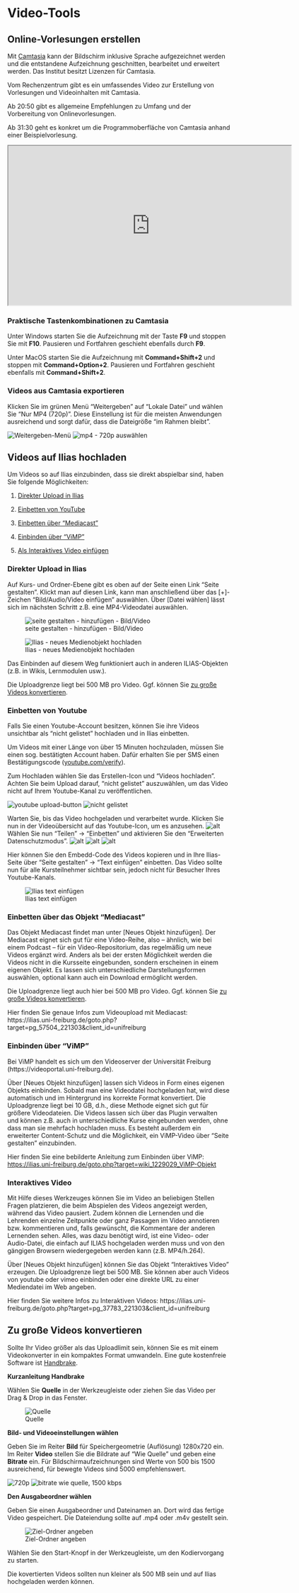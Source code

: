 # Video-Tools

## Online-Vorlesungen erstellen

Mit [Camtasia](https://www.techsmith.com/download/camtasia/) kann der Bildschirm inklusive Sprache aufgezeichnet werden und die entstandene Aufzeichnung geschnitten, bearbeitet und erweitert werden. Das Institut besitzt Lizenzen für Camtasia.

Vom Rechenzentrum gibt es ein umfassendes Video zur Erstellung von Vorlesungen und Videoinhalten mit Camtasia.

Ab 20:50 gibt es allgemeine Empfehlungen zu Umfang und der Vorbereitung von Onlinevorlesungen.

Ab 31:30 geht es konkret um die Programmoberfläche von Camtasia anhand einer Beispielvorlesung.

<iframe
  width="640"
  height="360"
  src="https://videoportal.vm.uni-freiburg.de/media/embed?key=503cf8f2f5e0fbe99c5a85939f808ba9&width=640&height=360&autoplay=false&autolightsoff=false&loop=false&chapters=false&related=false&responsive=false&t=1250
"
  allowfullscreen
></iframe>

### Praktische Tastenkombinationen zu Camtasia

Unter Windows starten Sie die Aufzeichnung mit der Taste **F9** und stoppen Sie mit **F10**. Pausieren und Fortfahren geschieht ebenfalls durch **F9**.

Unter MacOS starten Sie die Aufzeichnung mit **Command+Shift+2** und stoppen mit **Command+Option+2**. Pausieren und Fortfahren geschieht ebenfalls mit **Command+Shift+2**.

### Videos aus Camtasia exportieren
Klicken Sie im grünen Menü "Weitergeben" auf "Lokale Datei" und wählen Sie "Nur MP4 (720p)". Diese Einstellung ist für die meisten Anwendungen ausreichend und sorgt dafür, dass die Dateigröße "im Rahmen bleibt".

![Weitergeben-Menü](./images/Camtasia-weitergeben.png) ![mp4 - 720p auswählen](./images/Camtasia-720.png)


## Videos auf Ilias hochladen

Um Videos so auf Ilias einzubinden, dass sie direkt abspielbar sind, haben Sie folgende Möglichkeiten:

1. [Direkter Upload in Ilias](#direkter-upload-in-ilias)

2. [Einbetten von YouTube](#einbetten-von-youtube)

3. [Einbetten über "Mediacast"](#einbetten-%C3%BCber-das-objekt-mediacast)

4. [Einbinden über "ViMP"](#einbinden-%C3%BCber-vimp)

5. [Als Interaktives Video einfügen](#interaktives-video)

### Direkter Upload in Ilias
Auf Kurs- und Ordner-Ebene gibt es oben auf der Seite einen Link "Seite gestalten". Klickt man auf
diesen Link, kann man anschließend über das [+]-Zeichen "Bild/Audio/Video einfügen" auswählen.
Über [Datei wählen] lässt sich im nächsten Schritt z.B. eine MP4-Videodatei auswählen.

![seite gestalten - hinzufügen - Bild/Video](./images/seite-gestalten-video.png) 

![Ilias - neues Medienobjekt hochladen](./images/ilias-medienobjekt.png)

Das Einbinden auf diesem Weg funktioniert auch in anderen ILIAS-Objekten (z.B. in Wikis, Lernmodulen
usw.). 

Die Uploadgrenze liegt bei 500 MB pro Video. Ggf. können Sie [zu große Videos konvertieren](#zu-gro%C3%9Fe-videos-konvertieren).

### Einbetten von Youtube
Falls Sie einen Youtube-Account besitzen, können Sie ihre Videos unsichtbar als "nicht gelistet" hochladen und in Ilias einbetten.

Um Videos mit einer Länge von über 15 Minuten hochzuladen, müssen Sie einen sog. bestätigten Account haben. Dafür erhalten Sie per SMS einen Bestätigungscode ([youtube.com/verify](https://www.youtube.com/verify)).

Zum Hochladen wählen Sie das Erstellen-Icon und "Videos hochladen".
Achten Sie beim Upload darauf, "nicht gelistet" auszuwählen, um das Video nicht auf Ihrem Youtube-Kanal zu veröffentlichen.

![youtube upload-button](./images/yt-upload1.png) ![nicht gelistet](./images/yt-nicht-gelistet.png)

Warten Sie, bis das Video hochgeladen und verarbeitet wurde. Klicken Sie nun in der Videoübersicht auf das Youtube-Icon, um es anzusehen.
![alt](./images/yt-ansehen.png)
Wählen Sie nun "Teilen" -> "Einbetten" und aktivieren Sie den "Erweiterten Datenschutzmodus".
![alt](./images/yt-teilen.png) ![alt](./images/yt-einbetten.png) ![alt](./images/yt-datenschutz.png)

Hier können Sie den Embedd-Code des Videos kopieren und in Ihre Ilias-Seite über "Seite gestalten" -> "Text einfügen" einbetten.
Das Video sollte nun für alle Kursteilnehmer sichtbar sein, jedoch nicht für Besucher Ihres Youtube-Kanals.

![Ilias text einfügen](./images/ilias-text.png)

### Einbetten über das Objekt "Mediacast"
Das Objekt Mediacast findet man unter [Neues Objekt hinzufügen]. Der Mediacast eignet sich gut für
eine Video-Reihe, also – ähnlich, wie bei einem Podcast – für ein Video-Repositorium, das regelmäßig
um neue Videos ergänzt wird. Anders als bei der ersten Möglichkeit werden die Videos nicht in die
Kursseite eingebunden, sondern erscheinen in einem eigenen Objekt. Es lassen sich unterschiedliche
Darstellungsformen auswählen, optional kann auch ein Download ermöglicht werden. 

Die Uploadgrenze liegt auch hier bei 500 MB pro Video. Ggf. können Sie [zu große Videos konvertieren](#zu-gro%C3%9Fe-videos-konvertieren).

Hier finden Sie genaue Infos zum Videoupload mit Mediacast: https://ilias.uni-freiburg.de/goto.php?target=pg_57504_221303&client_id=unifreiburg


### Einbinden über "ViMP"
Bei ViMP handelt es sich um den Videoserver der Universität Freiburg 
(https://videoportal.uni-freiburg.de). 

Über [Neues Objekt hinzufügen] lassen sich Videos in Form eines eigenen Objekts
einbinden. Sobald man eine Videodatei hochgeladen hat, wird diese automatisch und im Hintergrund ins korrekte Format
konvertiert. Die Uploadgrenze liegt bei 10 GB, d.h., diese Methode eignet sich gut für
größere Videodateien. Die Videos lassen sich über das Plugin verwalten und können z.B. auch in
unterschiedliche Kurse eingebunden werden, ohne dass man sie mehrfach hochladen muss. Es
besteht außerdem ein erweiterter Content-Schutz und die Möglichkeit, ein ViMP-Video über "Seite
gestalten" einzubinden.

Hier finden Sie eine bebilderte Anleitung zum Einbinden über ViMP: [https://ilias.uni-freiburg.de/goto.php?target=wiki_1229029_ViMP-Objekt](https://ilias.uni-freiburg.de/ilias.php?ref_id=1229029&page=ViMP-Objekt&wpg_id=18079&cmd=downloadFile&cmdClass=ilwikipagegui&cmdNode=189:sm:18c&baseClass=ilwikihandlergui&file_id=il__file_1870362)

### Interaktives Video
Mit Hilfe dieses Werkzeuges können Sie im Video an beliebigen Stellen Fragen platzieren, die beim
Abspielen des Videos angezeigt werden, während das Video pausiert. Zudem können die Lernenden
und die Lehrenden einzelne Zeitpunkte oder ganz Passagen im Video annotieren bzw. kommentieren
und, falls gewünscht, die Kommentare der anderen Lernenden sehen. Alles, was dazu benötigt wird,
ist eine Video- oder Audio-Datei, die einfach auf ILIAS hochgeladen werden muss und von den
gängigen Browsern wiedergegeben werden kann (z.B. MP4/h.264). 

Über [Neues Objekt hinzufügen] können Sie das Objekt "Interaktives Video" erzeugen. Die Uploadgrenze liegt bei 500 MB. Sie können
aber auch Videos von youtube oder vimeo einbinden oder eine direkte URL zu einer Mediendatei im
Web angeben.

Hier finden Sie weitere Infos zu Interaktiven Videos:
https://ilias.uni-freiburg.de/goto.php?target=pg_37783_221303&client_id=unifreiburg


## Zu große Videos konvertieren
Sollte Ihr Video größer als das Uploadlimit sein, können Sie es mit einem Videokonverter in ein kompaktes Format umwandeln. Eine gute kostenfreie Software ist [Handbrake](https://handbrake.fr/).

**Kurzanleitung Handbrake**

Wählen Sie **Quelle** in der Werkzeugleiste oder ziehen Sie das Video per Drag & Drop in das Fenster.

![Quelle](./images/hb-quelle.png)

**Bild- und Videoeinstellungen wählen**

Geben Sie im Reiter **Bild** für Speichergeometrie (Auflösung) 1280x720 ein. 
Im Reiter **Video** stellen Sie die Bildrate auf "Wie Quelle" und geben eine **Bitrate** ein.
Für Bildschirmaufzeichnungen sind Werte von 500 bis 1500 ausreichend, für bewegte Videos sind 5000 empfehlenswert.


![720p](./images/hb-720p.png)
![bitrate wie quelle, 1500 kbps](./images/hb-fps-bitrate.png)

**Den Ausgabeordner wählen**

Geben Sie einen Ausgabeordner und Dateinamen an. Dort wird das fertige Video gespeichert. Die Dateiendung sollte auf .mp4 oder .m4v gestellt sein.

![Ziel-Ordner angeben](./images/hb-ziel.png)

Wählen Sie den Start-Knopf in der Werkzeugleiste, um den Kodiervorgang zu starten.

Die kovertierten Videos sollten nun kleiner als 500 MB sein und auf Ilias hochgeladen werden können.